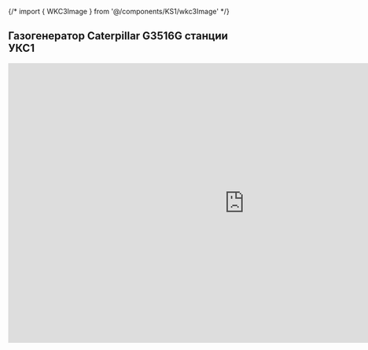 {/* import { WKC3Image } from '@/components/KS1/wkc3Image' */}


## Газогенератор Caterpillar G3516G станции УКС1

<iframe
  src="https://docs.google.com/presentation/d/e/2PACX-1vS-pCQLE3cfIwaQ_Df5ITi_50K_ZV5nq4QqgUnE6oQIYb0r95uTyrhXJ7hWdWQrFg/embed?start=false&loop=false&delayms=3000"
  frameborder="0"
  width="960"
  height="569"
  allowfullscreen="true"
  mozallowfullscreen="true"
  webkitallowfullscreen="true"
></iframe>
